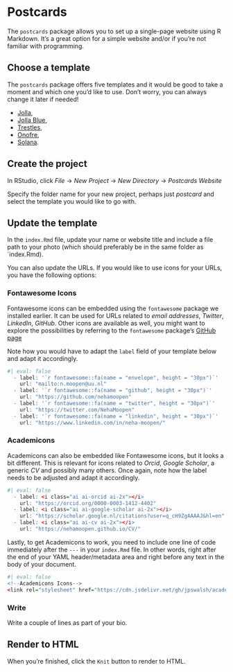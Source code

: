 # Postcards

The `postcards` package allows you to set up a single-page website using R Markdown. It's a great option for a simple website and/or if you're not familiar with programming.

## Choose a template

The `postcards` package offers five templates and it would be good to take a moment and which one you'd like to use. Don't worry, you can always change it later if needed!

- [Jolla](https://seankross.com/postcards-templates/jolla/),
- [Jolla Blue](https://seankross.com/postcards-templates/jolla-blue/),
- [Trestles](https://seankross.com/postcards-templates/trestles/),
- [Onofre](https://seankross.com/postcards-templates/onofre/),
- [Solana](https://seankross.com/postcards-templates/solana/).

## Create the project

In RStudio, click *File* -> *New Project* -> *New Directory* -> *Postcards Website*

Specify the folder name for your new project, perhaps just _postcard_ and select the template you would like to go with. 

## Update the template

In the `index.Rmd` file, update your name or website title and include a file path to your photo (which should preferably be in the same folder as `index.Rmd).

You can also update the URLs. If you would like to use icons for your URLs, you have the following options:

### Fontawesome Icons

Fontawesome icons can be embedded using the `fontawesome` package we installed earlier. It can be used for URLs related to _email addresses_, _Twitter_, _LinkedIn_, _GitHub_. Other icons are available as well, you might want to explore the possibilities by referring to the `fontawesome` package's [GitHub page](https://github.com/rstudio/fontawesome)

Note how you would have to adapt the `label` field of your template below and adapt it accordingly.

```{r}
#| eval: false
  - label: '`r fontawesome::fa(name = "envelope", height = "30px")`'
    url: "mailto:n.moopen@uu.nl"
  - label: '`r fontawesome::fa(name = "github", height = "30px")`'
    url: "https://github.com/nehamoopen"  
  - label: '`r fontawesome::fa(name = "twitter", height = "30px")`'
    url: "https://twitter.com/NehaMoopen"
  - label: '`r fontawesome::fa(name = "linkedin", height = "30px")`'
    url: "https://www.linkedin.com/in/neha-moopen/"
```


### Academicons

Academicons can also be embedded like Fontawesome icons, but it looks a bit different. This is relevant for icons related to _Orcid_, _Google Scholar_, a generic _CV_ and possibly many others. 
Once again, note how the label needs to be adjusted and adapt it accordingly.

```{r}
#| eval: false
  - label: <i class="ai ai-orcid ai-2x"></i>
    url: "https://orcid.org/0000-0003-1412-4402" 
  - label: <i class="ai ai-google-scholar ai-2x"></i>
    url: "https://scholar.google.nl/citations?user=q_cH9ZgAAAAJ&hl=en"
  - label: <i class="ai ai-cv ai-2x"></i>
    url: "https://nehamoopen.github.io/CV/"
```

Lastly, to get Academicons to work, you need to include one line of code immediately after the `---` in your `index.Rmd` file. In other words, right after the end of your YAML header/metadata area and right before any text in the body of your document.

```{r}
#| eval: false
<!--Academicons Icons-->
<link rel="stylesheet" href="https://cdn.jsdelivr.net/gh/jpswalsh/academicons@1/css/academicons.min.css">
```

### Write

Write a couple of lines as part of your bio.

## Render to HTML

When you're finished, click the `Knit` button to render to HTML.